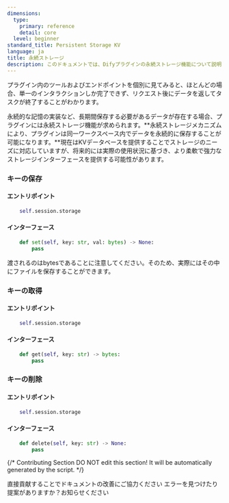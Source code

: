 ```yaml
---
dimensions:
  type:
    primary: reference
    detail: core
  level: beginner
standard_title: Persistent Storage KV
language: ja
title: 永続ストレージ
description: このドキュメントでは、Difyプラグインの永続ストレージ機能について説明し、プラグインでKVデータベースを使用してデータを保存、取得、削除する方法を詳しく説明します。この機能により、プラグインは同じワークスペース内でデータを永続的に保存でき、セッションをまたいだデータ保存のニーズに対応できます。
---
```


プラグイン内のツールおよびエンドポイントを個別に見てみると、ほとんどの場合、単一のインタラクションしか完了できず、リクエスト後にデータを返してタスクが終了することがわかります。

永続的な記憶の実装など、長期間保存する必要があるデータが存在する場合、プラグインには永続ストレージ機能が求められます。**永続ストレージメカニズムにより、プラグインは同一ワークスペース内でデータを永続的に保存することが可能になります。**現在はKVデータベースを提供することでストレージのニーズに対応していますが、将来的には実際の使用状況に基づき、より柔軟で強力なストレージインターフェースを提供する可能性があります。

### キーの保存

#### **エントリポイント**

```python
    self.session.storage
```

#### **インターフェース**

```python
    def set(self, key: str, val: bytes) -> None:
        pass
```

渡されるのはbytesであることに注意してください。そのため、実際にはその中にファイルを保存することができます。

### キーの取得

#### **エントリポイント**

```python
    self.session.storage
```

#### **インターフェース**

```python
    def get(self, key: str) -> bytes:
        pass
```

### キーの削除

#### **エントリポイント**

```python
    self.session.storage
```

#### **インターフェース**

```python
    def delete(self, key: str) -> None:
        pass
```

{/*
Contributing Section
DO NOT edit this section!
It will be automatically generated by the script.
*/}

<CardGroup cols="2">
    <Card
        title="このページを編集する"
        icon="pen-to-square"
        href="https://github.com/langgenius/dify-docs-mintlify/edit/main/plugin-dev-ja/0411-persistent-storage-kv.mdx"
    >
        直接貢献することでドキュメントの改善にご協力ください
    </Card>
    <Card
        title="問題を報告する"
        icon="github"
        href="https://github.com/langgenius/dify-docs-mintlify/issues/new?title=ドキュメントの問題%3A%20persistent-storage&body=%23%23%20問題の説明%0A%3C%21--%20発見した問題について簡単に説明してください%20--%3E%0A%0A%23%23%20ページリンク%0Ahttps%3A%2F%2Fgithub.com%2Flanggenius%2Fdify-docs-mintlify%2Fblob%2Fmain%2Fplugin-dev-ja%2F0411-persistent-storage-kv.mdx%0A%0A%23%23%20提案される変更%0A%3C%21--%20特定の変更案がある場合は、ここで説明してください%20--%3E%0A%0A%3C%21--%20ドキュメントの品質向上にご協力いただきありがとうございます！%20--%3E"
    >
        エラーを見つけたり提案がありますか？お知らせください
    </Card>
</CardGroup>
